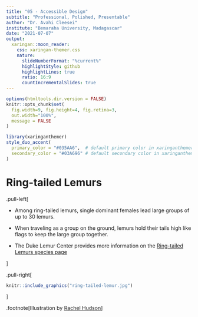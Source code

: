 ```yaml
---
title: "05 - Accessible Design"
subtitle: "Professional, Polished, Presentable"
author: "Dr. Avahi Cleesei"
institute: "Bemaraha University, Madagascar"
date: "2021-07-07"
output:
  xaringan::moon_reader:
    css: xaringan-themer.css
    nature:
      slideNumberFormat: "%current%"
      highlightStyle: github
      highlightLines: true
      ratio: 16:9
      countIncrementalSlides: true
---
```


```r
options(htmltools.dir.version = FALSE)
knitr::opts_chunk$set(
  fig.width=9, fig.height=4, fig.retina=3, 
  out.width="100%",
  message = FALSE
)
```

```r
library(xaringanthemer)
style_duo_accent(
  primary_color = "#035AA6",  # default primary color in xaringanthemer.css
  secondary_color = "#03A696" # default secondary color in xaringanthemer.css
)
```

# Ring-tailed Lemurs

.pull-left[

- Among ring-tailed lemurs, single dominant females lead large groups of up to 30 lemurs.

- When traveling as a group on the ground, lemurs hold their tails high like flags to keep the large group together.

- The Duke Lemur Center provides more information on the [Ring-tailed Lemurs species page](https://lemur.duke.edu/accordions/ring-tailed-lemurs-species-page/)

] <!--end of pull left-->

.pull-right[

```r
knitr::include_graphics("ring-tailed-lemur.jpg")
```

] <!--end of pull right-->


.footnote[Illustration by [Rachel Hudson](https://lemur.duke.edu/100-lemurs/)]
